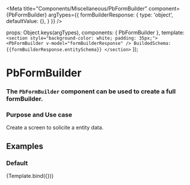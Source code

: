 
<Meta
  title="Components/Miscellaneous/PbFormBuilder"
  component={PbFormBuilder}
  argTypes={{
    formBuilderResponse: {
      type: 'object',
      defaultValue: {},
    }
  }}
/>

  props: Object.keys(argTypes),
  components: { PbFormBuilder },
  template: `
    <section style="background-color: white; padding: 35px;">
      <PbFormBuilder
        v-model="formBuilderResponse"
      />
      BuildedSchema: {{formBuilderResponse.entitySchema}}
    </section>
  `
});

# **PbFormBuilder**
### The `PbFormBuilder` component can be used to create a full formBuilder.

### Purpose and Use case
Create a screen to solicite a entity data.

## Examples

### Default

<Canvas>
  <Story name="Default">
    {Template.bind({})}
  </Story>
</Canvas>
